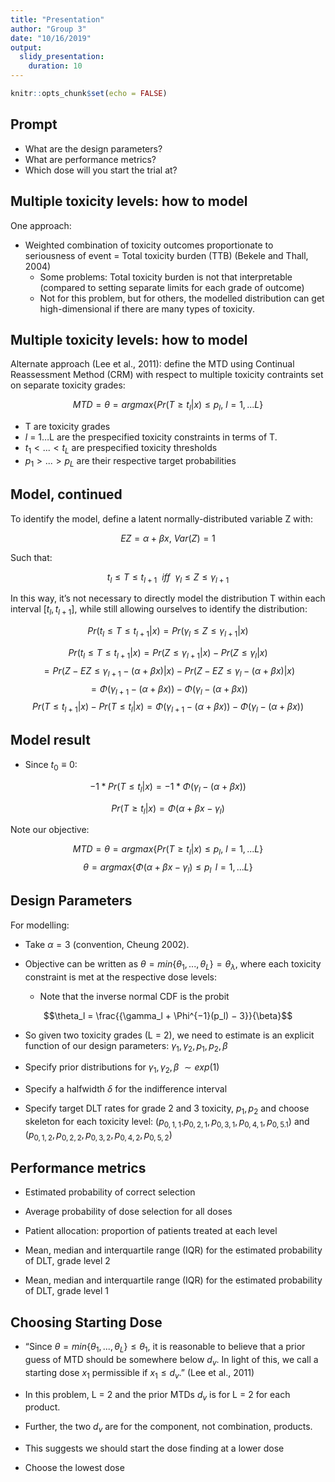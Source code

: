 ```yaml
---
title: "Presentation"
author: "Group 3"
date: "10/16/2019"
output: 
  slidy_presentation:
    duration: 10
---
```


```r
knitr::opts_chunk$set(echo = FALSE)
```

## Prompt

- What are the design parameters? 
- What are performance metrics?
- Which dose will you start the trial at?

## Multiple toxicity levels: how to model

One approach: 

  - Weighted combination of toxicity outcomes proportionate to seriousness of event = Total toxicity burden (TTB) (Bekele and Thall, 2004)
    - Some problems: Total toxicity burden is not that interpretable (compared to setting separate limits for each grade of outcome)
    - Not for this problem, but for others, the modelled distribution can get high-dimensional if there are many types of toxicity.
    
## Multiple toxicity levels: how to model

Alternate approach (Lee et al., 2011): define the MTD using Continual Reassessment Method (CRM) with respect to multiple toxicity contraints set on separate toxicity grades:

$$MTD = \theta = argmax\{Pr(T \ge t_{l}|x) \le p_l, \ l = 1, ... L\}$$

- T are toxicity grades 
- $l$ = 1...L are the prespecified toxicity constraints in terms of T.
- $t_1 < ... < t_L$ are prespecified toxicity thresholds
- $p_1 > ... > p_L$ are their respective target probabilities

## Model, continued

To identify the model, define a  latent normally-distributed variable Z with:
  
  $$EZ = \alpha + \beta x, \ Var(Z) = 1$$ 
  
Such that:

$$t_l \le T \le t_{l+1} \ \ iff \ \ \gamma_l \le Z \le \gamma_{l+1}$$
 
In this way, it's not necessary to directly model the distribution T within each interval $[t_l, t_{l+1}]$, while still allowing ourselves to identify the distribution:
    
$$Pr(t_l \le T \le t_{l+1}|x) = Pr(\gamma_l \le Z \le \gamma_{l+1} | x)$$ 

$$Pr(t_l \le T \le t_{l+1}|x) = Pr(Z \le \gamma_{l+1} | x) - Pr(Z \le \gamma_{l} | x)$$ 
$$= Pr({Z - EZ}\le \gamma_{l+1} - (\alpha + \beta x)  | x) - Pr({Z - EZ} \le \gamma_{l} - (\alpha + \beta x) | x)$$ 
$$= \Phi(\gamma_{l+1} - (\alpha + \beta x)) - \Phi(\gamma_{l} - (\alpha + \beta x))$$ 
$$Pr(T \le t_{l+1}|x) - Pr(T \le t_{l} | x) = \Phi(\gamma_{l+1} - (\alpha + \beta x)) - \Phi(\gamma_{l} - (\alpha + \beta x))$$ 

## Model result

  - Since $t_0 \equiv 0$:
  
  $$-1*Pr(T \le t_{l} | x) =  -1*\Phi(\gamma_{l} - (\alpha + \beta x))$$
  
$$Pr(T \ge t_{l} | x) =  \Phi(\alpha + \beta x - \gamma_{l})$$
  
Note our objective:

$$MTD = \theta = argmax\{Pr(T \ge t_{l}|x) \le p_l, \ l = 1, ... L\}$$
$$\theta = argmax\{\Phi(\alpha + \beta x - \gamma_{l})\le p_l\, \ l = 1, ... L\}$$

## Design Parameters

For modelling:

- Take $\alpha = 3$ (convention, Cheung 2002).
  
- Objective can be written as  $\theta = min\{\theta_1, ..., \theta_L\} = \theta_{\lambda}$, where each toxicity constraint is met at the respective dose levels:
  -  Note that the inverse normal CDF is the probit

  
$$\theta_l = \frac{{\gamma_l + \Phi^{−1}(p_l) − 3}}{\beta}$$
  
- So given two toxicity grades (L = 2), we need to estimate is an explicit function of our design parameters: $\gamma_1, \gamma_2, p_1, p_2, \beta$

- Specify prior distributions for  $\gamma_1, \gamma_2, \beta$ $\sim exp(1)$

- Specify a halfwidth $\delta$ for the indifference interval 

- Specify target DLT rates for grade 2 and 3 toxicity, $p_1, p_2$ and choose skeleton for each toxicity level: $(p_{0,1, 1}.  p_{0,2,1}, p_{0,3,1}, p_{0,4,1},  p_{0,5.1})$ and $(p_{0,1,2},  p_{0,2,2}, p_{0,3,2}, p_{0,4,2},  p_{0,5,2})$ 


## Performance metrics

- Estimated probability of correct selection 

- Average probability of dose selection for all doses

- Patient allocation: proportion of patients treated at each level

- Mean, median and interquartile range (IQR) for the estimated probability of DLT, grade level 2

- Mean, median and interquartile range (IQR) for the estimated probability of DLT, grade level 1

## Choosing Starting Dose

- "Since $\theta = min\{\theta_1, ..., \theta_L\} \le \theta_1$, it is reasonable to believe that a prior guess of MTD should be somewhere below $d_v$. In light of this, we call a starting dose $x_1$ permissible if $x_1 \le d_v$." (Lee et al., 2011)

- In this problem, L = 2 and the prior MTDs $d_v$ is for L = 2 for each product.

- Further, the two $d_v$ are for the component, not combination, products.

- This suggests we should start the dose finding at a lower dose

- Choose the lowest dose

